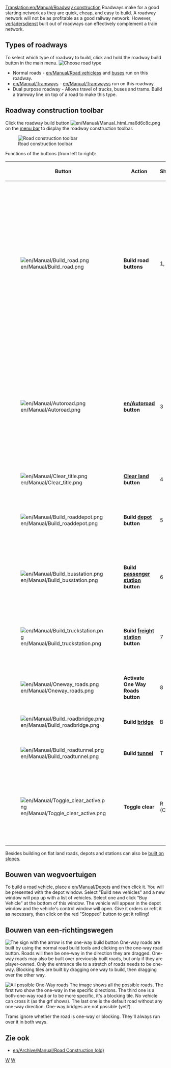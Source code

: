[[Translation:en/Manual/Roadway construction]]
{{nl/Vertaling|en/Manual/Roadway construction|0}}
{{nl/Manual/Inhoudsopgave}}
Roadways make for a good starting network as they are quick, cheap, and easy to build.  A roadway network will not be as profitable as a good railway network.  However, [[nl/Manual/Verladersdienst|verladersdienst]] built out of roadways can effectively complement a train network.
==Types of roadways==
To select which type of roadway to build, click and hold the roadway build button in the main menu.
[[File:nl/Manual/Roadmenu.png|none|frame|Choose road type]]
* Normal roads - [[en/Manual/Road vehicles]]s and [[en/Manual/Base Set/Road Vehicles/Buses|buses]] run on this roadway.
* [[en/Manual/Tramways]] - [[en/Manual/Tramways]]s run on this roadway.
* Dual purpose roadway - Allows travel of trucks, buses and trams.  Build a tramway line on top of a road to make this type.

==Roadway construction toolbar==
Click the roadway build button [[File:en/Manual/Manual html ma6d6c8c.png]] on the [[en/Manual/Game interface#the-menu-bar|menu bar]] to display the roadway construction toolbar.

[[File:en/Manual/Road constructionnew.png|none|frame|Road construction toolbar]]

Functions of the buttons (from left to right):
{| {{en/Wikitable}}
|- style="background:#efefef"
!width='46'|Button
!width='150'|Action
!Shortcut
!Description
|-
|[[File:en/Manual/Build road.png]]
|'''Build road buttons'''||1, 2||Builds a road in the selected direction; you can click and drag. Note that this works with half-tile precision. If you e.g. click in the right half of a tile and then drag to the right the road will start with a half tile. The same applies for the end tile.
|-
|[[File:en/Manual/Autoroad.png]]||'''[[en/Autoroad]] button'''||3||A very efficient tool to build roads sections in any direction (while might be difficult to use at first). If used with Ctrl key pressed, easily removes sections.
|-
|[[File:en/Manual/Clear title.png]]||'''[[en/Manual/Landscaping|Clear land]] button'''||4||Clears tiles.
|-
|[[File:en/Manual/Build roaddepot.png]]||'''Build [[en/Manual/Depots|depot]] button'''||5||Opens the depot window for you to orient and build a depot.
|-
|[[File:en/Manual/Build busstation.png]]||'''Build [[en/Manual/Stations#bus-stations|passenger station]] button'''||6||Opens the bus stop window for you to orient and build a bus stop.
|-
|[[File:en/Manual/Build truckstation.png]]||'''Build [[en/Manual/Stations#truck-stations|freight station]] button'''||7||Opens the truck station window for you to orient and build a truck stop.
|-
|[[File:en/Manual/Oneway roads.png]]||'''Activate One Way Roads button'''||8||Allows you to build a one-way roads.
|-
|[[File:en/Manual/Build roadbridge.png]]||'''Build [[en/Manual/Bridges|bridge]]'''||B||Allows you to build a bridge.
|-
|[[File:en/Manual/Build roadtunnel.png]]||'''Build [[en/Manual/Tunnels|tunnel]]'''||T||Allows you to build a tunnel.
|-
|[[File:en/Manual/Toggle clear active.png]]||'''Toggle clear'''||R (CTRL)||Select another tool and then this to remove that item. You can toggle the state by pressing Ctrl.
|}

Besides building on flat land roads, depots and stations can also be [[en/Archive/Manual/Settings/Build on slopes|built on slopes]].

==Bouwen van wegvoertuigen==
To build a [[en/Manual/Road vehicles|road vehicle]], place a [[en/Manual/Depots]] and then click it. You will be presented with the depot window. Select "Build new vehicles" and a new window will pop up with a list of vehicles. Select one and click "Buy Vehicle" at the bottom of this window. The vehicle will appear in the depot window and the vehicle's control window will open. Give it orders or refit it as necessary, then click on the red "Stopped" button to get it rolling!

==Bouwen van een-richtingswegen==
[[File:en/Manual/Oneway.png|right|frame|The sign with the arrow is the one-way build button]]
One-way roads are built by using the normal road build tools and clicking on the one-way road button. Roads will then be one-way in the direction they are dragged. One-way roads may also be built over previously built roads, but only if they are player-owned. Only the entrance tile to a stretch of roads needs to be one-way. Blocking tiles are built by dragging one way to build, then dragging over the other way.

[[File:en/Manual/Oneways.png|left|frame|All possible One-Way roads]]
The image shows all the possible roads. The first two show the one-way in the specific directions. The third one is a both-one-way road or to be more specific, it's a blocking tile. No vehicle can cross it (as the grf shows). The last one is the default road without any one-way direction. One-way bridges are not possible (yet?).

Trams ignore whether the road is one-way or blocking. They'll always run over it in both ways.

==Zie ook==
*[[en/Archive/Manual/Road Construction (old)]]

[[Category:nl/Manual/Constructie|W]]
[[Category:nl/Manual/Wegvoertuigen|W]]
